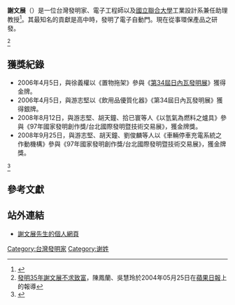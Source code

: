 <div style="text-align: left;">
'''謝文展'''（{{bd|1952年|11月25日||}}）是一位台灣發明家、電子工程師以及[[國立聯合大學|國立聯合大學]]工業設計系兼任助理教授<ref>{{Cite web |url=http://www2.nuu.edu.tw/~nuuid/_faculties/parttime.php |title=聯合大學工業設計系兼任師資介紹 |access-date=2010-12-09 |archive-date=2010-12-26 |archive-url=https://web.archive.org/web/20101226014403/http://www2.nuu.edu.tw/~nuuid/_faculties/parttime.php |dead-url=no }}</ref>。其最知名的貢獻是高中時，發明了電子自動門。現在從事環保產品之研發。
</div>

<ref>[http://tw.nextmedia.com/applenews/article/art_id/957609/IssueID/20040525 發明35年謝文展不求致富]{{Dead link|date=2020年2月 |bot=InternetArchiveBot |fix-attempted=yes }}，陳鳳蘭、吳慧玲於2004年05月25日在[[蘋果日報|蘋果日報]]上的報導</ref>

==獲獎紀錄==

*2006年4月5日，與徐義權以《置物拖架》參與《[[第34屆日內瓦發明展|第34屆日內瓦發明展]]》獲得金牌。
*2006年4月5日，與游志堅以《飲用品優質化器》《第34屆日內瓦發明展》獲得銀牌。
*2008年8月12日，與游志堅、胡天鐘、拾已寰等人《以氫氣為燃料之爐具》參與《97年國家發明創作獎/台北國際發明暨技術交易展》，獲金牌獎。
*2008年9月25日，與游志堅、胡天鐘、劉俊麟等人以《車輛停車充電系統之作動機構》參與《97年國家發明創作獎/台北國際發明暨技術交易展》，獲金牌獎。

<ref>{{Cite web |url=http://203.64.173.77/~nuuid/_outcomes/awards.php |title=聯合大學工業設計系官網 |accessdate=2010-12-09 |archive-date=2016-03-05 |archive-url=https://web.archive.org/web/20160305020845/http://203.64.173.77/~nuuid/_outcomes/awards.php |dead-url=yes }}</ref>

==參考文獻==
<div class="references-small">
<references></references>
</div>
==站外連結==
*[http://www.meworks.net/meworksv2a/meworks/page.aspx?no=14553 謝文展先生的個人網頁]{{Wayback|url=http://www.meworks.net/meworksv2a/meworks/page.aspx?no=14553 |date=20071111053732 }}

[[Category:台灣發明家|Category:台灣發明家]]
[[Category:谢姓|Category:谢姓]]